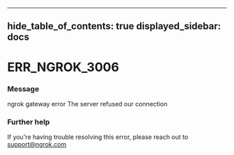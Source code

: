 

---
hide_table_of_contents: true
displayed_sidebar: docs
---


# ERR_NGROK_3006

### Message
ngrok gateway error
The server refused our connection

<ErrorDetails />



### Further help
If you're having trouble resolving this error, please reach out to [support@ngrok.com](mailto:support@ngrok.com?subject=Help%20with%20ERR_NGROK_3006)


